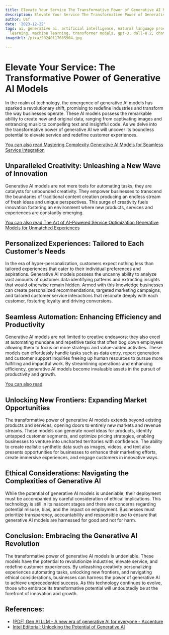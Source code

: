 ```yaml
---
title: Elevate Your Service The Transformative Power of Generative AI Models
description: Elevate Your Service The Transformative Power of Generative AI Models
author: Usf
date: '2023-12-22'
tags: ai, generative ai, artificial intelligence, natural language processing, deep
  learning, machine learning, transformer models, gpt-3, dall-e 2, chatgpt
imageUrl: /pixa/20240117085904.jpg

---
```

# Elevate Your Service: The Transformative  Power of Generative AI  Models

In the realm of technology, the  emergence  of generative AI models has sparked a revolutionary shift, promising to redefine industries and transform the way businesses operate. These AI  models possess the remarkable ability to create new and original data, ranging from  captivating images and entrancing music to compelling text and insightful code.  As we delve into the transformative power of generative AI we will uncover its  boundless potential to elevate service and redefine customer experiences.

[You can also read Mastering Complexity Generative AI Models for Seamless Service  Integration](Mastering%20Complexity%20Generative%20AI%20Models%20for%20Seamless%20Service%20Integration)


## Unparalleled Creativity: Unleashing a New Wave of  Innovation

Generative  AI models are  not mere tools for automating tasks; they  are catalysts for unbounded creativity. They empower businesses to transcend  the boundaries  of traditional content creation producing an endless stream of fresh ideas and unique perspectives. This surge of creativity fuels innovation fostering an  environment where new products, services and experiences are constantly emerging.

[You can also read The Art of AI-Powered Service Optimization Generative Models for Unmatched  Experiences](The%20Art%20of%20AI-Powered%20Service%20Optimization%20Generative%20Models%20for%20Unmatched%20Experiences)


## Personalized Experiences: Tailored to Each  Customer's Needs

In the era  of hyper-personalization, customers expect nothing less  than tailored experiences that cater to their individual preferences and aspirations.  Generative AI models possess the uncanny ability to analyze vast amounts of customer data identifying patterns and extracting insights that would otherwise remain hidden. Armed with this knowledge  businesses can create  personalized recommendations, targeted marketing campaigns, and tailored customer service interactions that resonate deeply with each customer, fostering loyalty and driving conversions.

## Seamless Automation: Enhancing Efficiency and Productivity

Generative AI models are not limited to creative endeavors; they also excel at automating mundane and repetitive tasks that often bog down employees  allowing them to focus on more strategic and value-added activities. These models can effortlessly handle tasks  such as data entry, report generation and customer support inquiries freeing up human resources to pursue more fulfilling and  impactful work. By streamlining operations and  enhancing efficiency, generative AI models become  invaluable assets in the pursuit of productivity  and growth.

[You can also read ]()


## Unlocking New Frontiers: Expanding Market Opportunities

The transformative power  of generative AI models extends beyond existing  products and services, opening doors to entirely new markets and  revenue streams.  These models can generate novel ideas for products,  identify untapped customer segments, and optimize pricing strategies, enabling  businesses  to venture into uncharted territories with confidence. The ability to create  realistic synthetic data such as  images, videos,  and text also presents opportunities for businesses to enhance their marketing efforts, create immersive experiences, and engage customers in innovative ways.

## Ethical  Considerations: Navigating the Complexities of Generative AI

While the  potential of generative AI models is undeniable,  their deployment must be accompanied by careful consideration of ethical implications. This technology is still in its nascent stages and there are concerns regarding potential misuse, bias, and the impact on employment. Businesses  must prioritize transparency, accountability and responsible use to ensure that generative  AI models are harnessed for good and not for harm.

## Conclusion:  Embracing the  Generative AI  Revolution

The transformative power  of generative AI models is undeniable. These models have the potential to revolutionize industries, elevate service, and redefine customer experiences. By unleashing creativity personalizing experiences automating tasks,  unlocking new  frontiers, and navigating ethical considerations, businesses can harness the power of  generative AI to achieve  unprecedented success. As this technology continues to evolve, those who embrace its transformative potential  will undoubtedly be  at the forefront  of innovation and  growth.

## References:
- [[PDF] Gen AI LLM - A new era of generative AI for everyone - Accenture](https://www.accenture.com/content/dam/accenture/final/accenture-com/document/Accenture-A-New-Era-of-Generative-AI-for-Everyone.pdf)
- [Intel Editorial: Unlocking the Potential of Generative AI](https://www.intc.com/news-events/press-releases/detail/1602/intel-editorial-unlocking-the-potential-of-generative-ai)
